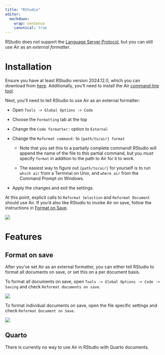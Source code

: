 ```yaml
---
title: "RStudio"
editor:
  markdown:
    wrap: sentence
    canonical: true
---
```


RStudio does not support the [Language Server Protocol](https://microsoft.github.io/language-server-protocol/), but you can still use Air as an *external formatter*.

# Installation

Ensure you have at least RStudio version 2024.12.0, which you can download from [here](https://posit.co/download/rstudio-desktop/).
Additionally, you'll need to install the Air [command line tool](cli.qmd).

Next, you'll need to tell RStudio to use Air as an external formatter:

-   Open `Tools -> Global Options -> Code`

-   Choose the `Formatting` tab at the top

-   Change the `Code formatter:` option to `External`

-   Change the `Reformat command:` to `{path/to/air} format`

    -   Note that you set this to a partially complete command!
        RStudio will append the name of the file to this partial command, but you *must* specify `format` in addition to the path to Air for it to work.

    -   The easiest way to figure out `{path/to/air}` for yourself is to run `which air` from a Terminal on Unix, and `where air` from the Command Prompt on Windows.

-   Apply the changes and exit the settings.

At this point, explicit calls to `Reformat Selection` and `Reformat Document` should use Air.
If you'd also like RStudio to invoke Air on save, follow the instructions in [Format on Save].

![](./images/rstudio-external-formatter.png){fig-alt="Setting Air as an external formatter with Tools -> Global Options -> Code -> Formatting" fig-align="center"}

# Features

## Format on save {#rstudio-format-on-save}

After you've set Air as an external formatter, you can either tell RStudio to format all documents on save, or set this on a per document basis.

To format all documents on save, open `Tools -> Global Options -> Code -> Saving` and check `Reformat documents on save`.

![](images/rstudio-format-on-save.png){fig-alt="Setting RStudio to format all documents on save in Tools -> Global Options -> Code -> Saving" fig-align="center"}

To format individual documents on save, open the file specific settings and check `Reformat Document on Save`.

![](images/rstudio-reformat-document-on-save.png){fig-align="center"}

<!--# Come back and add video of formatting in action -->

## Quarto

There is currently no way to use Air in RStudio with Quarto documents.
